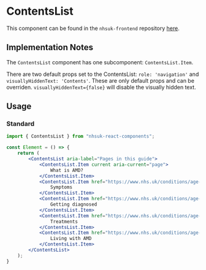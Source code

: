 
<Meta title="Components/ContentsList" />

# ContentsList

This component can be found in the `nhsuk-frontend` repository <a href="https://github.com/nhsuk/nhsuk-frontend/tree/master/packages/components/contents-list" target="_blank" rel="noopener noreferrer">here</a>.

## Implementation Notes

The `ContentsList` component has one subcomponent: `ContentsList.Item`.

There are two default props set to the ContentsList: `role: 'navigation'` and `visuallyHiddenText: 'Contents'`. These are only default props and can be overriden. `visuallyHiddenText={false}` will disable the visually hidden text.

## Usage

### Standard

```jsx
import { ContentsList } from "nhsuk-react-components";

const Element = () => {
    return (
        <ContentsList aria-label="Pages in this guide">
            <ContentsList.Item current aria-current="page">
                What is AMD?
            </ContentsList.Item>
            <ContentsList.Item href="https://www.nhs.uk/conditions/age-related-macular-degeneration-amd/symptoms/">
                Symptoms
            </ContentsList.Item>
            <ContentsList.Item href="https://www.nhs.uk/conditions/age-related-macular-degeneration-amd/getting-diagnosed/">
                Getting diagnosed
            </ContentsList.Item>
            <ContentsList.Item href="https://www.nhs.uk/conditions/age-related-macular-degeneration-amd/treatment/">
                Treatments
            </ContentsList.Item>
            <ContentsList.Item href="https://www.nhs.uk/conditions/age-related-macular-degeneration-amd/living-with-amd/">
                Living with AMD
            </ContentsList.Item>
        </ContentsList>
    );
}
```
